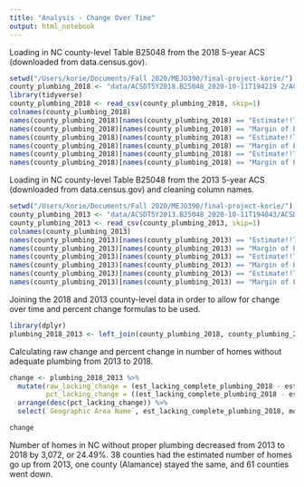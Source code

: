 ```yaml
---
title: "Analysis - Change Over Time"
output: html_notebook
---
```


Loading in NC county-level Table B25048 from the 2018 5-year ACS (downloaded from data.census.gov). 
```r
setwd("/Users/korie/Documents/Fall 2020/MEJO390/final-project-korie/")
county_plumbing_2018 <- "data/ACSDT5Y2018.B25048_2020-10-11T194219 2/ACSDT5Y2018.B25048_data_with_overlays_2020-10-11T194213.csv"
library(tidyverse)
county_plumbing_2018 <- read_csv(county_plumbing_2018, skip=1)
colnames(county_plumbing_2018)
names(county_plumbing_2018)[names(county_plumbing_2018) == "Estimate!!Total"] <- "total_occupied_homes_2018"
names(county_plumbing_2018)[names(county_plumbing_2018) == "Margin of Error!!Total"] <- "moe_total_occupied_homes_2018"
names(county_plumbing_2018)[names(county_plumbing_2018) == "Estimate!!Total!!Complete plumbing facilities"] <- "est_complete_plumbing_2018"
names(county_plumbing_2018)[names(county_plumbing_2018) == "Margin of Error!!Total!!Complete plumbing facilities"] <- "moe_complete_plumbing_estimate_2018"
names(county_plumbing_2018)[names(county_plumbing_2018) == "Estimate!!Total!!Lacking complete plumbing facilities"] <- "est_lacking_complete_plumbing_2018"
names(county_plumbing_2018)[names(county_plumbing_2018) == "Margin of Error!!Total!!Lacking complete plumbing facilities"] <- "moe_lacking_complete_plumbing_2018" 
```

Loading in NC county-level Table B25048 from the 2013 5-year ACS (downloaded from data.census.gov) and cleaning column names. 
```r
setwd("/Users/korie/Documents/Fall 2020/MEJO390/final-project-korie/")
county_plumbing_2013 <- "data/ACSDT5Y2013.B25048_2020-10-11T194043/ACSDT5Y2013.B25048_data_with_overlays_2020-10-11T194011.csv"
county_plumbing_2013 <- read_csv(county_plumbing_2013, skip=1)
colnames(county_plumbing_2013)
names(county_plumbing_2013)[names(county_plumbing_2013) == "Estimate!!Total"] <- "total_occupied_homes_2013"
names(county_plumbing_2013)[names(county_plumbing_2013) == "Margin of Error!!Total"] <- "moe_total_occupied_homes_2013"
names(county_plumbing_2013)[names(county_plumbing_2013) == "Estimate!!Total!!Complete plumbing facilities"] <- "est_complete_plumbing_2013"
names(county_plumbing_2013)[names(county_plumbing_2013) == "Margin of Error!!Total!!Complete plumbing facilities"] <- "moe_complete_plumbing_estimate_2013"
names(county_plumbing_2013)[names(county_plumbing_2013) == "Estimate!!Total!!Lacking complete plumbing facilities"] <- "est_lacking_complete_plumbing_2013"
names(county_plumbing_2013)[names(county_plumbing_2013) == "Margin of Error!!Total!!Lacking complete plumbing facilities"] <- "moe_lacking_complete_plumbing_2013"
```

Joining the 2018 and 2013 county-level data in order to allow for change over time and percent change formulas to be used.
```r
library(dplyr)
plumbing_2018_2013 <- left_join(county_plumbing_2018, county_plumbing_2013, by="Geographic Area Name")
```

Calculating raw change and percent change in number of homes without adequate plumbing from 2013 to 2018.
```r
change <- plumbing_2018_2013 %>%
  mutate(raw_lacking_change = (est_lacking_complete_plumbing_2018 - est_lacking_complete_plumbing_2013),
         pct_lacking_change = ((est_lacking_complete_plumbing_2018 - est_lacking_complete_plumbing_2013)/(est_lacking_complete_plumbing_2018))*100) %>%
  arrange(desc(pct_lacking_change)) %>%
  select(`Geographic Area Name`, est_lacking_complete_plumbing_2018, moe_lacking_complete_plumbing_2018,  est_lacking_complete_plumbing_2013, moe_lacking_complete_plumbing_2013, raw_lacking_change, pct_lacking_change)

change
```
Number of homes in NC without proper plumbing decreased from 2013 to 2018 by 3,072, or 24.49%. 38 counties had the estimated number of homes go up from 2013, one county (Alamance) stayed the same, and 61 counties went down.











